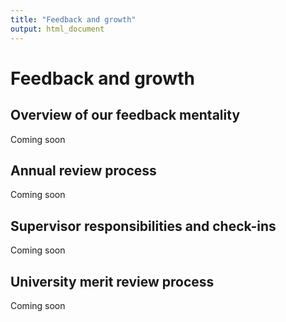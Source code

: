 ```yaml
---
title: "Feedback and growth"
output: html_document
---
```


# Feedback and growth

## Overview of our feedback mentality
Coming soon

## Annual review process
Coming soon

## Supervisor responsibilities and check-ins 
Coming soon

## University merit review process
Coming soon